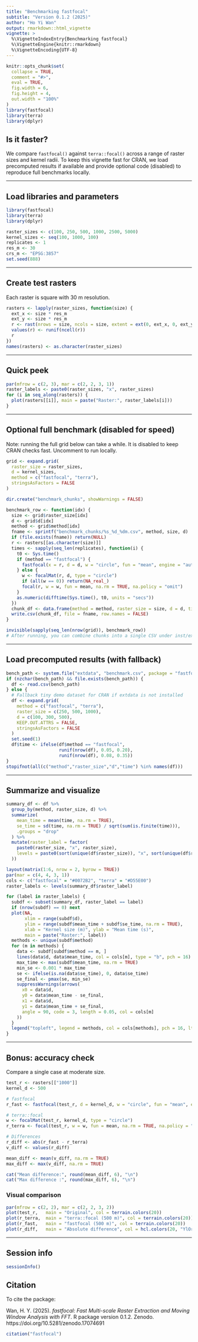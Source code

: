 ```yaml
---
title: "Benchmarking fastfocal"
subtitle: "Version 0.1.2 (2025)"
author: "Ho Yi Wan"
output: rmarkdown::html_vignette
vignette: >
  %\VignetteIndexEntry{Benchmarking fastfocal}
  %\VignetteEngine{knitr::rmarkdown}
  %\VignetteEncoding{UTF-8}
---
```


```r
knitr::opts_chunk$set(
  collapse = TRUE,
  comment = "#>",
  eval = TRUE,
  fig.width = 6,
  fig.height = 4,
  out.width = "100%"
)
library(fastfocal)
library(terra)
library(dplyr)
```

## Is it faster?

We compare `fastfocal()` against `terra::focal()` across a range of raster sizes and kernel radii. To keep this vignette fast for CRAN, we load precomputed results if available and provide optional code (disabled) to reproduce full benchmarks locally.

---

## Load libraries and parameters

```r
library(fastfocal)
library(terra)
library(dplyr)

raster_sizes <- c(100, 250, 500, 1000, 2500, 5000)
kernel_sizes <- seq(100, 1000, 100)
replicates <- 1
res_m <- 30
crs_m <- "EPSG:3857"
set.seed(888)
```

---

## Create test rasters

Each raster is square with 30 m resolution.

```r
rasters <- lapply(raster_sizes, function(size) {
  ext_x <- size * res_m
  ext_y <- size * res_m
  r <- rast(nrows = size, ncols = size, extent = ext(0, ext_x, 0, ext_y), crs = crs_m)
  values(r) <- runif(ncell(r))
  r
})
names(rasters) <- as.character(raster_sizes)
```

---

## Quick peek

```r
par(mfrow = c(2, 3), mar = c(2, 2, 3, 1))
raster_labels <- paste0(raster_sizes, "x", raster_sizes)
for (i in seq_along(rasters)) {
  plot(rasters[[i]], main = paste("Raster:", raster_labels[i]))
}
```

---

## Optional full benchmark (disabled for speed)

Note: running the full grid below can take a while. It is disabled to keep CRAN checks fast. Uncomment to run locally.

```r
grid <- expand.grid(
  raster_size = raster_sizes,
  d = kernel_sizes,
  method = c("fastfocal", "terra"),
  stringsAsFactors = FALSE
)

dir.create("benchmark_chunks", showWarnings = FALSE)

benchmark_row <- function(idx) {
  size <- grid$raster_size[idx]
  d <- grid$d[idx]
  method <- grid$method[idx]
  fname <- sprintf("benchmark_chunks/%s_%d_%dm.csv", method, size, d)
  if (file.exists(fname)) return(NULL)
  r <- rasters[[as.character(size)]]
  times <- sapply(seq_len(replicates), function(i) {
    t0 <- Sys.time()
    if (method == "fastfocal") {
      fastfocal(x = r, d = d, w = "circle", fun = "mean", engine = "auto", pad = "auto")
    } else {
      w <- focalMat(r, d, type = "circle")
      if (all(w == 0)) return(NA_real_)
      focal(r, w = w, fun = mean, na.rm = TRUE, na.policy = "omit")
    }
    as.numeric(difftime(Sys.time(), t0, units = "secs"))
  })
  chunk_df <- data.frame(method = method, raster_size = size, d = d, time = times)
  write.csv(chunk_df, file = fname, row.names = FALSE)
}

invisible(sapply(seq_len(nrow(grid)), benchmark_row))
# After running, you can combine chunks into a single CSV under inst/extdata/benchmark.csv
```

---

## Load precomputed results (with fallback)

```r
bench_path <- system.file("extdata", "benchmark.csv", package = "fastfocal")
if (nzchar(bench_path) && file.exists(bench_path)) {
  df <- read.csv(bench_path)
} else {
  # Fallback tiny demo dataset for CRAN if extdata is not installed
  df <- expand.grid(
    method = c("fastfocal", "terra"),
    raster_size = c(250, 500, 1000),
    d = c(100, 300, 500),
    KEEP.OUT.ATTRS = FALSE,
    stringsAsFactors = FALSE
  )
  set.seed(1)
  df$time <- ifelse(df$method == "fastfocal",
                    runif(nrow(df), 0.05, 0.20),
                    runif(nrow(df), 0.08, 0.35))
}
stopifnot(all(c("method","raster_size","d","time") %in% names(df)))
```

---

## Summarize and visualize

```r
summary_df <- df %>%
  group_by(method, raster_size, d) %>%
  summarize(
    mean_time = mean(time, na.rm = TRUE),
    se_time = sd(time, na.rm = TRUE) / sqrt(sum(is.finite(time))),
    .groups = "drop"
  ) %>%
  mutate(raster_label = factor(
    paste0(raster_size, "x", raster_size),
    levels = paste0(sort(unique(df$raster_size)), "x", sort(unique(df$raster_size)))
  ))

layout(matrix(1:6, nrow = 2, byrow = TRUE))
par(mar = c(4, 4, 3, 1))
cols <- c("fastfocal" = "#0072B2", "terra" = "#D55E00")
raster_labels <- levels(summary_df$raster_label)

for (label in raster_labels) {
  subdf <- subset(summary_df, raster_label == label)
  if (nrow(subdf) == 0) next
  plot(NA,
       xlim = range(subdf$d),
       ylim = range(subdf$mean_time + subdf$se_time, na.rm = TRUE),
       xlab = "Kernel size (m)", ylab = "Mean time (s)",
       main = paste("Raster:", label))
  methods <- unique(subdf$method)
  for (m in methods) {
    data <- subdf[subdf$method == m, ]
    lines(data$d, data$mean_time, col = cols[m], type = "b", pch = 16)
    max_time <- max(subdf$mean_time, na.rm = TRUE)
    min_se <- 0.001 * max_time
    se <- ifelse(is.na(data$se_time), 0, data$se_time)
    se_final <- pmax(se, min_se)
    suppressWarnings(arrows(
      x0 = data$d,
      y0 = data$mean_time - se_final,
      x1 = data$d,
      y1 = data$mean_time + se_final,
      angle = 90, code = 3, length = 0.05, col = cols[m]
    ))
  }
  legend("topleft", legend = methods, col = cols[methods], pch = 16, lty = 1, bty = "n")
}
```

---

## Bonus: accuracy check

Compare a single case at moderate size.

```r
test_r <- rasters[["1000"]]
kernel_d <- 500

# fastfocal
r_fast <- fastfocal(test_r, d = kernel_d, w = "circle", fun = "mean", engine = "auto", pad = "auto")

# terra::focal
w <- focalMat(test_r, kernel_d, type = "circle")
r_terra <- focal(test_r, w = w, fun = mean, na.rm = TRUE, na.policy = "omit")

# Differences
r_diff <- abs(r_fast - r_terra)
v_diff <- values(r_diff)

mean_diff <- mean(v_diff, na.rm = TRUE)
max_diff <- max(v_diff, na.rm = TRUE)

cat("Mean difference:", round(mean_diff, 6), "\n")
cat("Max difference :", round(max_diff, 6), "\n")
```

### Visual comparison

```r
par(mfrow = c(2, 2), mar = c(2, 2, 3, 2))
plot(test_r,   main = "Original", col = terrain.colors(20))
plot(r_terra,  main = "terra::focal (500 m)", col = terrain.colors(20))
plot(r_fast,   main = "fastfocal (500 m)", col = terrain.colors(20))
plot(r_diff,   main = "Absolute difference", col = hcl.colors(20, "YlOrRd", rev = TRUE))
```

---

## Session info

```r
sessionInfo()
```

## Citation

To cite the package:

Wan, H. Y. (2025). *fastfocal: Fast Multi-scale Raster Extraction and Moving Window Analysis with FFT*. 
R package version 0.1.2. Zenodo. https://doi.org/10.5281/zenodo.17074691

```r
citation("fastfocal")
```
